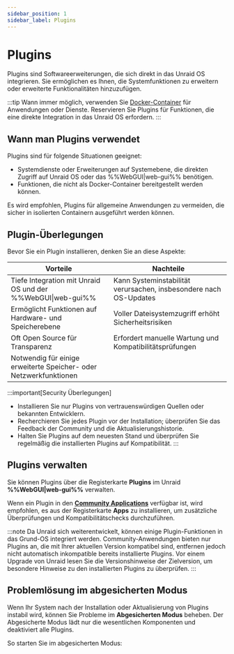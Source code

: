 ```yaml
---
sidebar_position: 1
sidebar_label: Plugins
---
```



# Plugins

Plugins sind Softwareerweiterungen, die sich direkt in das Unraid OS integrieren. Sie ermöglichen es Ihnen, die Systemfunktionen zu erweitern oder erweiterte Funktionalitäten hinzuzufügen.

:::tip
Wann immer möglich, verwenden Sie [Docker-Container](../run-docker-containers/overview.mdx) für Anwendungen oder Dienste. Reservieren Sie Plugins für Funktionen, die eine direkte Integration in das Unraid OS erfordern.
:::

## Wann man Plugins verwendet

Plugins sind für folgende Situationen geeignet:

- Systemdienste oder Erweiterungen auf Systemebene, die direkten Zugriff auf Unraid OS oder das %%WebGUI|web-gui%% benötigen.
- Funktionen, die nicht als Docker-Container bereitgestellt werden können.

Es wird empfohlen, Plugins für allgemeine Anwendungen zu vermeiden, die sicher in isolierten Containern ausgeführt werden können.

## Plugin-Überlegungen

Bevor Sie ein Plugin installieren, denken Sie an diese Aspekte:

| Vorteile                                                          | Nachteile                                                         |
| ----------------------------------------------------------------- | ----------------------------------------------------------------- |
| Tiefe Integration mit Unraid OS und der %%WebGUI\|web-gui%%       | Kann Systeminstabilität verursachen, insbesondere nach OS-Updates |
| Ermöglicht Funktionen auf Hardware- und Speicherebene             | Voller Dateisystemzugriff erhöht Sicherheitsrisiken               |
| Oft Open Source für Transparenz                                   | Erfordert manuelle Wartung und Kompatibilitätsprüfungen           |
| Notwendig für einige erweiterte Speicher- oder Netzwerkfunktionen |                                                                   |

:::important[Security Überlegungen]
- Installieren Sie nur Plugins von vertrauenswürdigen Quellen oder bekannten Entwicklern.
- Recherchieren Sie jedes Plugin vor der Installation; überprüfen Sie das Feedback der Community und die Aktualisierungshistorie.
- Halten Sie Plugins auf dem neuesten Stand und überprüfen Sie regelmäßig die installierten Plugins auf Kompatibilität.
:::

## Plugins verwalten

Sie können Plugins über die Registerkarte **Plugins** im Unraid **%%WebGUI|web-gui%%** verwalten.

Wenn ein Plugin in den **[Community Applications](../run-docker-containers/community-applications.mdx)** verfügbar ist, wird empfohlen, es aus der Registerkarte **Apps** zu installieren, um zusätzliche Überprüfungen und Kompatibilitätschecks durchzuführen.

:::note
Da Unraid sich weiterentwickelt, können einige Plugin-Funktionen in das Grund-OS integriert werden. Community-Anwendungen bieten nur Plugins an, die mit Ihrer aktuellen Version kompatibel sind, entfernen jedoch nicht automatisch inkompatible bereits installierte Plugins. Vor einem Upgrade von Unraid lesen Sie die Versionshinweise der Zielversion, um besondere Hinweise zu den installierten Plugins zu überprüfen.
:::

## Problemlösung im abgesicherten Modus

Wenn Ihr System nach der Installation oder Aktualisierung von Plugins instabil wird, können Sie Probleme im **Abgesicherten Modus** beheben. Der Abgesicherte Modus lädt nur die wesentlichen Komponenten und deaktiviert alle Plugins.

So starten Sie im abgesicherten Modus:

<Tabs>
  <TabItem value="bevorzugt" label="Bevorzugte Methode" default>
    <SafeModePreferred />
  </TabItem>

  <TabItem value="alternative" label="Alternative Methode">
    <SafeModeAlternative />
  </TabItem>
</Tabs>
